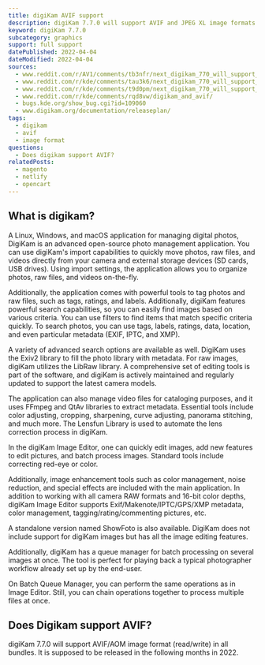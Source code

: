 ```yaml
---
title: digiKam AVIF support
description: digiKam 7.7.0 will support AVIF and JPEG XL image formats out of box in the original installers.
keyword: digiKam 7.7.0
subcategory: graphics
support: full support
datePublished: 2022-04-04
dateModified: 2022-04-04
sources:
  - www.reddit.com/r/AV1/comments/tb3nfr/next_digikam_770_will_support_avif_and_jpeg_xl/
  - www.reddit.com/r/kde/comments/tau3k6/next_digikam_770_will_support_avifaom_image/
  - www.reddit.com/r/kde/comments/t9d0pm/next_digikam_770_will_support_jpegxl_image_format/
  - www.reddit.com/r/kde/comments/rqd8vw/digikam_and_avif/
  - bugs.kde.org/show_bug.cgi?id=109060
  - www.digikam.org/documentation/releaseplan/
tags:
  - digikam
  - avif
  - image format
questions:
  - Does digikam support AVIF?
relatedPosts:
  - magento
  - netlify
  - opencart
---
```


## What is digikam?

A Linux, Windows, and macOS application for managing digital photos, DigiKam is an advanced open-source photo management application. You can use digiKam's import capabilities to quickly move photos, raw files, and videos directly from your camera and external storage devices (SD cards, USB drives). Using import settings, the application allows you to organize photos, raw files, and videos on-the-fly.

Additionally, the application comes with powerful tools to tag photos and raw files, such as tags, ratings, and labels. Additionally, digiKam features powerful search capabilities, so you can easily find images based on various criteria. You can use filters to find items that match specific criteria quickly. To search photos, you can use tags, labels, ratings, data, location, and even particular metadata (EXIF, IPTC, and XMP).

A variety of advanced search options are available as well. DigiKam uses the Exiv2 library to fill the photo library with metadata. For raw images, digiKam utilizes the LibRaw library. A comprehensive set of editing tools is part of the software, and digiKam is actively maintained and regularly updated to support the latest camera models.

The application can also manage video files for cataloging purposes, and it uses FFmpeg and QtAv libraries to extract metadata. Essential tools include color adjusting, cropping, sharpening, curve adjusting, panorama stitching, and much more. The Lensfun Library is used to automate the lens correction process in digiKam.

In the digiKam Image Editor, one can quickly edit images, add new features to edit pictures, and batch process images. Standard tools include correcting red-eye or color.

Additionally, image enhancement tools such as color management, noise reduction, and special effects are included with the main application. In addition to working with all camera RAW formats and 16-bit color depths, digiKam Image Editor supports Exif/Makenote/IPTC/GPS/XMP metadata, color management, tagging/rating/commenting pictures, etc.

A standalone version named ShowFoto is also available. DigiKam does not include support for digiKam images but has all the image editing features.

Additionally, digiKam has a queue manager for batch processing on several images at once. The tool is perfect for playing back a typical photographer workflow already set up by the end-user.

On Batch Queue Manager, you can perform the same operations as in Image Editor. Still, you can chain operations together to process multiple files at once.

## Does Digikam support AVIF?

digiKam 7.7.0 will support AVIF/AOM image format (read/write) in all bundles. It is supposed to be released in the following months in 2022.
